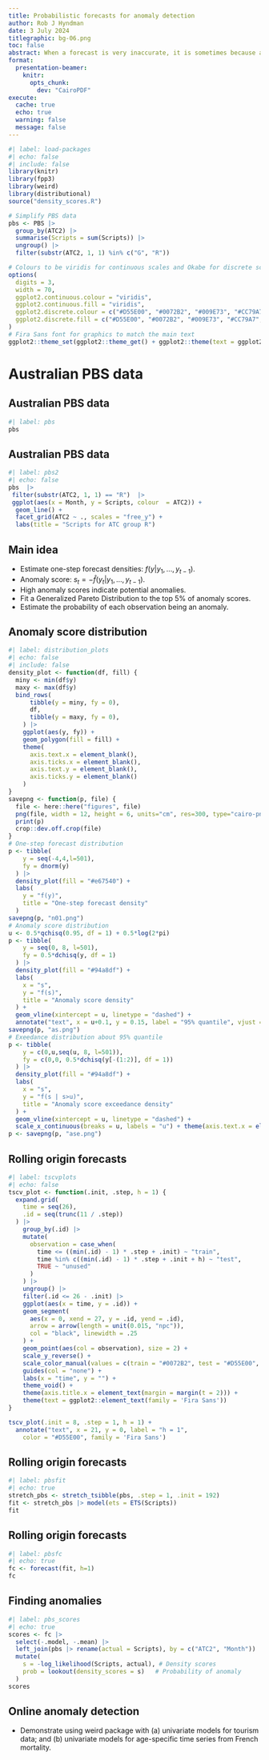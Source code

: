 ```yaml
---
title: Probabilistic forecasts for anomaly detection
author: Rob J Hyndman
date: 3 July 2024
titlegraphic: bg-06.png
toc: false
abstract: When a forecast is very inaccurate, it is sometimes because a poor forecasting model is used, but it can also occur when an unusual observation occurs. I will discuss the latter situation, where a good forecasting model can be used to identify anomalies. The approach taken is to use a probabilistic forecast, and to compute the "density scores" equal to the negative log likelihood of the observations based on the forecast distributions. The density scores provide a measure of how anomalous each observation is, given the forecast density. A large density score indicates that the observation is unlikely, and so is a potential anomaly. On the other hand, typical values will have low density scores. A Generalized Pareto Distribution is fitted to the largest density scores to estimate the probability of each observation being an anomaly.  Applications to tourism numbers and mortality data will be used to illustrate the ideas using the weird R package.
format:
  presentation-beamer: 
    knitr:
      opts_chunk:
        dev: "CairoPDF"
execute:
  cache: true
  echo: true
  warning: false
  message: false
---
```


```r
#| label: load-packages
#| echo: false
#| include: false
library(knitr)
library(fpp3)
library(weird)
library(distributional)
source("density_scores.R")

# Simplify PBS data
pbs <- PBS |>
  group_by(ATC2) |>
  summarise(Scripts = sum(Scripts)) |>
  ungroup() |> 
  filter(substr(ATC2, 1, 1) %in% c("G", "R"))

# Colours to be viridis for continuous scales and Okabe for discrete scales
options(
  digits = 3,
  width = 70,
  ggplot2.continuous.colour = "viridis",
  ggplot2.continuous.fill = "viridis",
  ggplot2.discrete.colour = c("#D55E00", "#0072B2", "#009E73", "#CC79A7", "#E69F00", "#56B4E9", "#F0E442"),
  ggplot2.discrete.fill = c("#D55E00", "#0072B2", "#009E73", "#CC79A7", "#E69F00", "#56B4E9", "#F0E442")
)
# Fira Sans font for graphics to match the main text
ggplot2::theme_set(ggplot2::theme_get() + ggplot2::theme(text = ggplot2::element_text(family = 'Fira Sans')))
```

# Australian PBS data
## Australian PBS data
\fontsize{10}{11}\sf

```r
#| label: pbs
pbs
```


## Australian PBS data
\fontsize{10}{11}\sf

```r
#| label: pbs2
#| echo: false
pbs  |>
 filter(substr(ATC2, 1, 1) == "R")  |>
 ggplot(aes(x = Month, y = Scripts, colour  = ATC2)) +
  geom_line() +
  facet_grid(ATC2 ~ ., scales = "free_y") +
  labs(title = "Scripts for ATC group R")
```

## Main idea

* Estimate one-step forecast densities: $f(y | y_1,\dots,y_{t-1})$.
* Anomaly score: $s_{t} = -\hat{f}(y_{t}| y_1,\dots,y_{t-1})$.
* High anomaly scores indicate potential anomalies.
* Fit a Generalized Pareto Distribution to the top 5% of anomaly scores.
* Estimate the probability of each observation being an anomaly.

## Anomaly score distribution

```r
#| label: distribution_plots
#| echo: false
#| include: false
density_plot <- function(df, fill) {
  miny <- min(df$y)
  maxy <- max(df$y)
  bind_rows(
      tibble(y = miny, fy = 0),
      df,
      tibble(y = maxy, fy = 0),
    ) |>
    ggplot(aes(y, fy)) +
    geom_polygon(fill = fill) +
    theme(
      axis.text.x = element_blank(),
      axis.ticks.x = element_blank(),
      axis.text.y = element_blank(),
      axis.ticks.y = element_blank()
    )
}
savepng <- function(p, file) {
  file <- here::here("figures", file)
  png(file, width = 12, height = 6, units="cm", res=300, type="cairo-png")
  print(p)
  crop::dev.off.crop(file)
}
# One-step forecast distribution
p <- tibble(
    y = seq(-4,4,l=501),
    fy = dnorm(y)
  ) |>
  density_plot(fill = "#e67540") +
  labs(
    y = "f(y)",
    title = "One-step forecast density"
  )
savepng(p, "n01.png")
# Anomaly score distribution
u <- 0.5*qchisq(0.95, df = 1) + 0.5*log(2*pi)
p <- tibble(
    y = seq(0, 8, l=501),
    fy = 0.5*dchisq(y, df = 1)
  ) |>
  density_plot(fill = "#94a8df") +
  labs(
    x = "s",
    y = "f(s)",
    title = "Anomaly score density"
  ) +
  geom_vline(xintercept = u, linetype = "dashed") +
  annotate("text", x = u+0.1, y = 0.15, label = "95% quantile", vjust = 1, hjust = 0)
savepng(p, "as.png")
# Exeedance distribution about 95% quantile
p <- tibble(
    y = c(0,u,seq(u, 8, l=501)),
    fy = c(0,0, 0.5*dchisq(y[-(1:2)], df = 1))
  ) |>
  density_plot(fill = "#94a8df") +
  labs(
    x = "s",
    y = "f(s | s>u)",
    title = "Anomaly score exceedance density"
  ) +
  geom_vline(xintercept = u, linetype = "dashed") +
  scale_x_continuous(breaks = u, labels = "u") + theme(axis.text.x = element_text())
p <- savepng(p, "ase.png")
```


\only<1-4>{\begin{textblock}{10}(0.2,2)\fontsize{13}{14}\sf
Suppose one-step forecasts are $N(\mu_t, \sigma^2)$.
\end{textblock}
\placefig{10.5}{1.2}{width = 5.1cm}{figures/n01.png}}

\only<2-4>{\begin{textblock}{10}(0.2,4.2)\fontsize{13}{14}\sf
Then $s_t = -\log \phi\left(\frac{y_t - \mu_t}{\sigma}\right) = \frac{1}{2}\left(\frac{y_t - \mu_t}{\sigma}\right)^2 + \frac{1}{2}\log(2\pi\sigma^2)$

So anomaly scores have distribution: $S \sim \frac12 \chi^2_1 + c$
\end{textblock}
\placefig{10.5}{3.8}{width = 5.1cm}{figures/as.png}
}

\only<3-4>{\begin{textblock}{10}(0.2,6.8)\fontsize{13}{14}\sf
Conditional probability distribution of scores above threshold $u$ is Generalized Pareto:\vspace*{0.15cm}

\centerline{$H(x) = P(S \le u + x \mid S > u) = 1 - (1 + \xi x/v)^{-1/\xi}$}
\end{textblock}
\placefig{10.5}{6.4}{width = 5.1cm}{figures/ase.png}
}

\only<4>{\begin{textblock}{9.7}(0.35,1.7)
\fontsize{14}{19}\sf
\begin{alertblock}{}
Extreme value theory shows that the Generalized Pareto distribution is a good approximation to the distribution of the largest anomaly scores for almost all possible forecast distributions.
\end{alertblock}
\end{textblock}}

## Rolling origin forecasts

```r
#| label: tscvplots
#| echo: false
tscv_plot <- function(.init, .step, h = 1) {
  expand.grid(
    time = seq(26),
    .id = seq(trunc(11 / .step))
  ) |>
    group_by(.id) |>
    mutate(
      observation = case_when(
        time <= ((min(.id) - 1) * .step + .init) ~ "train",
        time %in% c((min(.id) - 1) * .step + .init + h) ~ "test",
        TRUE ~ "unused"
      )
    ) |>
    ungroup() |>
    filter(.id <= 26 - .init) |>
    ggplot(aes(x = time, y = .id)) +
    geom_segment(
      aes(x = 0, xend = 27, y = .id, yend = .id),
      arrow = arrow(length = unit(0.015, "npc")),
      col = "black", linewidth = .25
    ) +
    geom_point(aes(col = observation), size = 2) +
    scale_y_reverse() +
    scale_color_manual(values = c(train = "#0072B2", test = "#D55E00", unused = "gray")) +
    guides(col = "none") +
    labs(x = "time", y = "") +
    theme_void() +
    theme(axis.title.x = element_text(margin = margin(t = 2))) +
    theme(text = ggplot2::element_text(family = 'Fira Sans'))
}

tscv_plot(.init = 8, .step = 1, h = 1) +
  annotate("text", x = 21, y = 0, label = "h = 1",
    color = "#D55E00", family = 'Fira Sans')
```

## Rolling origin forecasts
\fontsize{10}{11}\sf

```r
#| label: pbsfit
#| echo: true
stretch_pbs <- stretch_tsibble(pbs, .step = 1, .init = 192)
fit <- stretch_pbs |> model(ets = ETS(Scripts))
fit
```

## Rolling origin forecasts
\fontsize{10}{11}\sf

```r
#| label: pbsfc
#| echo: true
fc <- forecast(fit, h=1) 
fc
```

## Finding anomalies
\fontsize{10}{11}\sf

```r
#| label: pbs_scores
#| echo: true
scores <- fc |> 
  select(-.model, -.mean) |> 
  left_join(pbs |> rename(actual = Scripts), by = c("ATC2", "Month")) |> 
  mutate(
    s = -log_likelihood(Scripts, actual), # Density scores
    prob = lookout(density_scores = s)   # Probability of anomaly
  )
scores
```



## Online anomaly detection


- Demonstrate using weird package with (a) univariate models for tourism data; and (b) univariate models for age-specific time series from French mortality.
